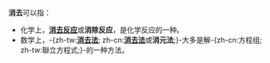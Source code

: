 '''消去'''可以指：

* 化学上，'''[[消去反应|消去反应]]'''或'''消除反应'''，是化学反应的一种。
* 数学上，-{zh-tw:'''[[消去法|消去法]]'''; zh-cn:'''[[消去法|消去法]]'''或'''消元法''';}-大多是解-{zh-cn:方程组; zh-tw:聯立方程式;}-的一种方法。

{{Disambig|X|CAT=二字消歧义}}